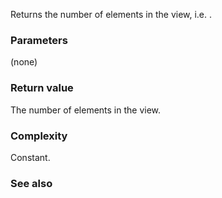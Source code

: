 {{cpp/experimental/basic_string_view/title | size | length}}
{{cpp/experimental/basic_string_view/navbar}}
{{dcl begin}}
{{dcl | since=libfund_ts |
constexpr size_type size() const noexcept;
}}
{{dcl | since=libfund_ts |
constexpr size_type length() const noexcept;
}}
{{dcl end}}

Returns the number of {{tt|CharT}} elements in the view, i.e. {{c|std::distance(begin(), end())}}. 

===Parameters===
(none)

===Return value===
The number of {{tt|CharT}} elements in the view.

===Complexity===
Constant.

===See also===

{{dsc begin}}
{{dsc inc | cpp/experimental/basic_string_view/dsc empty }}
{{dsc inc | cpp/experimental/basic_string_view/dsc max_size }}
{{dsc end}}
